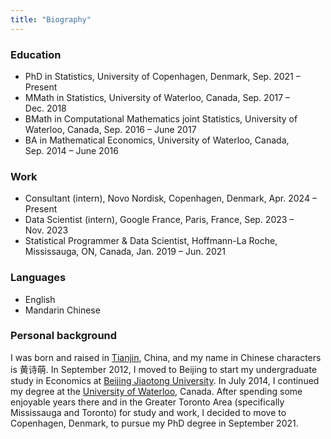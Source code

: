 ```yaml
---
title: "Biography"
---
```


### Education

* PhD in Statistics, University of Copenhagen, Denmark, Sep. 2021 -- Present
* MMath in Statistics, University of Waterloo, Canada, Sep. 2017 -- Dec. 2018
* BMath in Computational Mathematics joint Statistics, University of Waterloo, Canada, Sep. 2016 -- June 2017
* BA in Mathematical Economics, University of Waterloo, Canada, Sep. 2014 -- June 2016

### Work

* Consultant (intern), Novo Nordisk, Copenhagen, Denmark, Apr. 2024 -- Present
* Data Scientist (intern), Google France, Paris, France, Sep. 2023 -- Nov. 2023
* Statistical Programmer & Data Scientist, Hoffmann-La Roche, Mississauga, ON, Canada, Jan. 2019 -- Jun. 2021

### Languages

* English
* Mandarin Chinese

### Personal background

I was born and raised in [Tianjin](https://goo.gl/maps/Z9mNuf78ABCCQwfu6), China, and my name in Chinese characters is 黄诗萌. In September 2012, I moved to Beijing to start my undergraduate study in Economics at [Beijing Jiaotong University](http://en.njtu.edu.cn/). In July 2014, I continued my degree at the [University of Waterloo](https://uwaterloo.ca/), Canada. After spending some enjoyable years there and in the Greater Toronto Area (specifically Mississauga and Toronto) for study and work, I decided to move to Copenhagen, Denmark, to pursue my PhD degree in September 2021.
